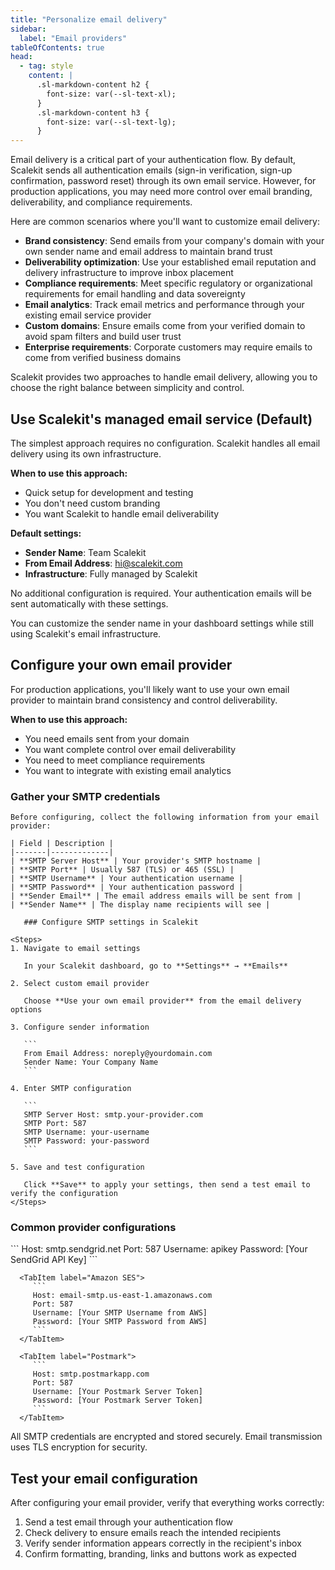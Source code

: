 ```yaml
---
title: "Personalize email delivery"
sidebar:
  label: "Email providers"
tableOfContents: true
head:
  - tag: style
    content: |
      .sl-markdown-content h2 {
        font-size: var(--sl-text-xl);
      }
      .sl-markdown-content h3 {
        font-size: var(--sl-text-lg);
      }
---
```



Email delivery is a critical part of your authentication flow. By default, Scalekit sends all authentication emails (sign-in verification, sign-up confirmation, password reset) through its own email service. However, for production applications, you may need more control over email branding, deliverability, and compliance requirements.

Here are common scenarios where you'll want to customize email delivery:

- **Brand consistency**: Send emails from your company's domain with your own sender name and email address to maintain brand trust
- **Deliverability optimization**: Use your established email reputation and delivery infrastructure to improve inbox placement
- **Compliance requirements**: Meet specific regulatory or organizational requirements for email handling and data sovereignty
- **Email analytics**: Track email metrics and performance through your existing email service provider
- **Custom domains**: Ensure emails come from your verified domain to avoid spam filters and build user trust
- **Enterprise requirements**: Corporate customers may require emails to come from verified business domains

Scalekit provides two approaches to handle email delivery, allowing you to choose the right balance between simplicity and control.


## Use Scalekit's managed email service (Default)

   The simplest approach requires no configuration. Scalekit handles all email delivery using its own infrastructure.

   **When to use this approach:**
   - Quick setup for development and testing
   - You don't need custom branding
   - You want Scalekit to handle email deliverability

   **Default settings:**
   - **Sender Name**: Team Scalekit
   - **From Email Address**: hi@scalekit.com
   - **Infrastructure**: Fully managed by Scalekit

   No additional configuration is required. Your authentication emails will be sent automatically with these settings.

   <Aside type="tip">
   You can customize the sender name in your dashboard settings while still using Scalekit's email infrastructure.
   </Aside>

## Configure your own email provider

   For production applications, you'll likely want to use your own email provider to maintain brand consistency and control deliverability.

   **When to use this approach:**
   - You need emails sent from your domain
   - You want complete control over email deliverability
   - You need to meet compliance requirements
   - You want to integrate with existing email analytics

### Gather your SMTP credentials

    Before configuring, collect the following information from your email provider:

    | Field | Description |
    |-------|-------------|
    | **SMTP Server Host** | Your provider's SMTP hostname |
    | **SMTP Port** | Usually 587 (TLS) or 465 (SSL) |
    | **SMTP Username** | Your authentication username |
    | **SMTP Password** | Your authentication password |
    | **Sender Email** | The email address emails will be sent from |
    | **Sender Name** | The display name recipients will see |

       ### Configure SMTP settings in Scalekit

    <Steps>
    1. Navigate to email settings

       In your Scalekit dashboard, go to **Settings** → **Emails**

    2. Select custom email provider

       Choose **Use your own email provider** from the email delivery options

    3. Configure sender information

       ```
       From Email Address: noreply@yourdomain.com
       Sender Name: Your Company Name
       ```

    4. Enter SMTP configuration

       ```
       SMTP Server Host: smtp.your-provider.com
       SMTP Port: 587
       SMTP Username: your-username
       SMTP Password: your-password
       ```

    5. Save and test configuration

       Click **Save** to apply your settings, then send a test email to verify the configuration
    </Steps>

   ### Common provider configurations

   <Tabs>
      <TabItem label="SendGrid">
         ```
         Host: smtp.sendgrid.net
         Port: 587
         Username: apikey
         Password: [Your SendGrid API Key]
         ```
      </TabItem>

      <TabItem label="Amazon SES">
         ```
         Host: email-smtp.us-east-1.amazonaws.com
         Port: 587
         Username: [Your SMTP Username from AWS]
         Password: [Your SMTP Password from AWS]
         ```
      </TabItem>

      <TabItem label="Postmark">
         ```
         Host: smtp.postmarkapp.com
         Port: 587
         Username: [Your Postmark Server Token]
         Password: [Your Postmark Server Token]
         ```
      </TabItem>
   </Tabs>

   <Aside type="note">
   All SMTP credentials are encrypted and stored securely. Email transmission uses TLS encryption for security.
   </Aside>

## Test your email configuration

   After configuring your email provider, verify that everything works correctly:

   1. Send a test email through your authentication flow
   2. Check delivery to ensure emails reach the intended recipients
   3. Verify sender information appears correctly in the recipient's inbox
   4. Confirm formatting, branding, links and buttons work as expected



